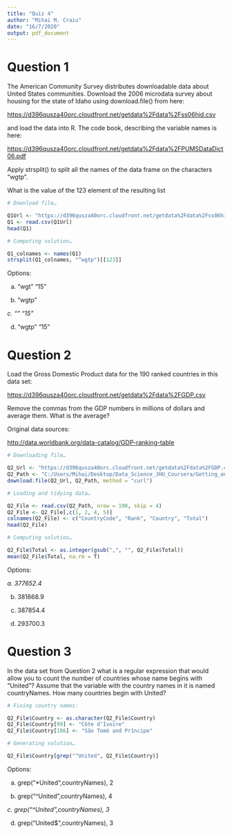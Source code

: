 ```yaml
---
title: "Quiz 4"
author: "Mihai M. Craiu"
date: "16/7/2020"
output: pdf_document
---
```


# Question 1

The American Community Survey distributes downloadable data about United States communities. Download the 2006 microdata survey about housing for the state of Idaho using download.file() from here:

[https://d396qusza40orc.cloudfront.net/getdata%2Fdata%2Fss06hid.csv](https://d396qusza40orc.cloudfront.net/getdata%2Fdata%2Fss06hid.csv)

and load the data into R. The code book, describing the variable names is here:

[https://d396qusza40orc.cloudfront.net/getdata%2Fdata%2FPUMSDataDict06.pdf](https://d396qusza40orc.cloudfront.net/getdata%2Fdata%2FPUMSDataDict06.pdf)

Apply strsplit() to split all the names of the data frame on the characters “wgtp”.

What is the value of the 123 element of the resulting list

```R
# Download file…

Q1Url <- "https://d396qusza40orc.cloudfront.net/getdata%2Fdata%2Fss06hid.csv"
Q1 <- read.csv(Q1Url)
head(Q1)

# Computing solution…

Q1_colnames <- names(Q1)
strsplit(Q1_colnames, "^wgtp")[[123]]

```
Options:

a. “wgt” “15”

b. “wgtp”

*c. “” “15”*

d. “wgtp” “15”


# Question 2

Load the Gross Domestic Product data for the 190 ranked countries in this data set:

[https://d396qusza40orc.cloudfront.net/getdata%2Fdata%2FGDP.csv](https://d396qusza40orc.cloudfront.net/getdata%2Fdata%2FGDP.csv)

Remove the commas from the GDP numbers in millions of dollars and average them. What is the average?

Original data sources:

[http://data.worldbank.org/data-catalog/GDP-ranking-table](http://data.worldbank.org/data-catalog/GDP-ranking-table)


```R
# Downloading file…

Q2_Url <- "https://d396qusza40orc.cloudfront.net/getdata%2Fdata%2FGDP.csv"
Q2_Path <- "C:/Users/Mihai/Desktop/Data_Science_JHU_Coursera/Getting_and_Cleaning_Data/Week_4/Q2GDP.csv"
download.file(Q2_Url, Q2_Path, method = "curl")

# Loading and tidying data…

Q2_File <- read.csv(Q2_Path, nrow = 190, skip = 4)
Q2_File <- Q2_File[,c(1, 2, 4, 5)]
colnames(Q2_File) <- c("CountryCode", "Rank", "Country", "Total")
head(Q2_File)

# Computing solution…

Q2_File$Total <- as.integer(gsub(",", "", Q2_File$Total))
mean(Q2_File$Total, na.rm = T)

```
Options:

*a. 377652.4*

b. 381668.9

c. 387854.4

d. 293700.3

# Question 3

In the data set from Question 2 what is a regular expression that would allow you to count the number of countries whose name begins with “United”? Assume that the variable with the country names in it is named countryNames. How many countries begin with United?


```R
# Fixing country names:

Q2_File$Country <- as.character(Q2_File$Country)
Q2_File$Country[99] <- "Côte d’Ivoire"
Q2_File$Country[186] <- "São Tomé and Príncipe"

# Generating solution…

Q2_File$Country[grep("^United", Q2_File$Country)]
```
Options:

a. grep(“*United“,countryNames), 2

b. grep(“^United”,countryNames), 4

*c. grep(“^United”,countryNames), 3*

d. grep(“United$”,countryNames), 3




























